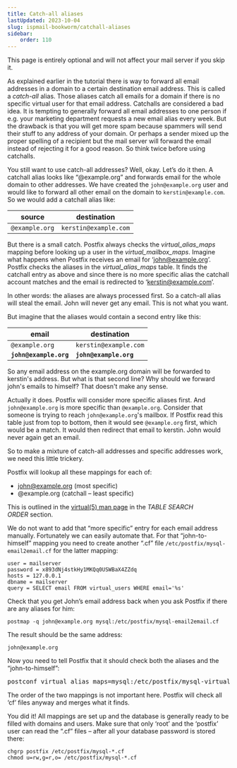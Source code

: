 ```yaml
---
title: Catch-all aliases
lastUpdated: 2023-10-04
slug: ispmail-bookworm/catchall-aliases
sidebar:
    order: 110
---
```



<Aside type="tip" title="Optional feature">
This page is entirely optional and will not affect your mail server if you skip it.
</Aside>

As explained earlier in the tutorial there is way to forward all email addresses in a domain to a certain destination email address. This is called a _catch-all_ alias. Those aliases catch all emails for a domain if there is no specific virtual user for that email address. Catchalls are considered a bad idea. It is tempting to generally forward all email addresses to one person if e.g. your marketing department requests a new email alias every week. But the drawback is that you will get more spam because spammers will send their stuff to any address of your domain. Or perhaps a sender mixed up the proper spelling of a recipient but the mail server will forward the email instead of rejecting it for a good reason. So think twice before using catchalls.

You still want to use catch-all addresses? Well, okay. Let’s do it then. A catchall alias looks like “@example.org” and forwards email for the whole domain to other addresses. We have created the `john@example.org` user and would like to forward all other email on the domain to `kerstin@example.com`. So we would add a catchall alias like:

| source         | destination           |
| -------------- | --------------------- |
| `@example.org` | `kerstin@example.com` |

But there is a small catch. Postfix always checks the _virtual_alias_maps_ mapping before looking up a user in the _virtual_mailbox_maps_. Imagine what happens when Postfix receives an email for ‘john@example.org’. Postfix checks the aliases in the _virtual_alias_maps_ table. It finds the catchall entry as above and since there is no more specific alias the catchall account matches and the email is redirected to ‘kerstin@example.com’.

In other words: the aliases are always processed first. So a catch-all alias will steal the email. John will never get any email. This is not what you want.

But imagine that the aliases would contain a second entry like this:

| email                  | destination            |
| ---------------------- | ---------------------- |
| `@example.org`         | `kerstin@example.com`  |
| **`john@example.org`** | **`john@example.org`** |

So any email address on the example.org domain will be forwarded to kerstin's address. But what is that second line? Why should we forward john's emails to himself? That doesn't make any sense.

Actually it does. Postfix will consider more specific aliases first. And `john@example.org` is more specific than `@example.org`.
Consider that someone is trying to reach `john@example.org`'s mailbox.
If Postfix read this table just from top to bottom, then it would see `@example.org` first, which would be a match. It would then redirect that email to kerstin. John would never again get an email.

So to make a mixture of catch-all addresses and specific addresses work, we need this little trickery.

Postfix will lookup all these mappings for each of:

- john@example.org (most specific)
- @example.org (catchall – least specific)

This is outlined in the [virtual(5) man page](http://www.postfix.org/virtual.5.html) in the _TABLE SEARCH ORDER_ section.

We do not want to add that “more specific” entry for each email address manually. Fortunately we can easily automate that. For that “john-to-himself” mapping you need to create another “.cf” file `/etc/postfix/mysql-email2email.cf` for the latter mapping:

```
user = mailserver
password = x893dNj4stkHy1MKQq0USWBaX4ZZdq
hosts = 127.0.0.1
dbname = mailserver
query = SELECT email FROM virtual_users WHERE email='%s'
```

Check that you get John’s email address back when you ask Postfix if there are any aliases for him:
```
postmap -q john@example.org mysql:/etc/postfix/mysql-email2email.cf
```
The result should be the same address:
```
john@example.org
```

Now you need to tell Postfix that it should check both the aliases and the “john-to-himself”:

<pre class="wrap">
postconf virtual_alias_maps=mysql:/etc/postfix/mysql-virtual-alias-maps.cf,mysql:/etc/postfix/mysql-email2email.cf
</pre>

The order of the two mappings is not important here. Postfix will check all ‘cf’ files anyway and merges what it finds.

You did it! All mappings are set up and the database is generally ready to be filled with domains and users. Make sure that only ‘root’ and the ‘postfix’ user can read the “.cf” files – after all your database password is stored there:
```
chgrp postfix /etc/postfix/mysql-*.cf
chmod u=rw,g=r,o= /etc/postfix/mysql-*.cf
```
